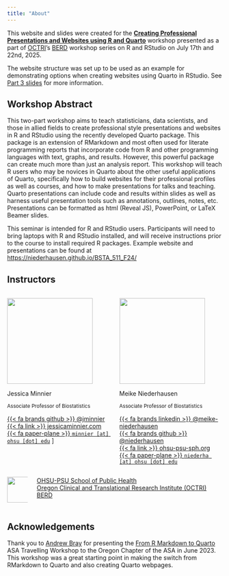 ```yaml
---
title: "About"
---
```



This website and slides were created for the  __[Creating Professional Presentations and Websites using R and Quarto](https://www.ohsu.edu/octri/octri-research-forum-creating-professional-presentations-and-websites-using-r-and-quatro){target="_blank"}__ workshop presented as a part of [OCTRI](https://www.ohsu.edu/octri/octri-research-forum-your-monthly-clinical-and-translational-research-event#accordion-384136-2){target="_blank"}'s [BERD](https://www.ohsu.edu/octri/biostatistics-epidemiology-and-research-design){target="_blank"} workshop series on R and RStudio on July 17th and 22nd, 2025.

The website structure was set up to be used as an example for demonstrating options when creating websites using Quarto in RStudio. See [Part 3 slides](slides/part3_webpages.qmd){target="_blank"} for more information.

## Workshop Abstract

This two-part workshop aims to teach statisticians, data scientists, and those in allied fields to create professional style presentations and websites in R and RStudio using the recently developed Quarto package. This package is an extension of RMarkdown and most often used for literate programming reports that incorporate code from R and other programming languages with text, graphs, and results. However, this powerful package can create much more than just an analysis report. This workshop will teach R users who may be novices in Quarto about the other useful applications of Quarto, specifically how to build websites for their professional profiles as well as courses, and how to make presentations for talks and teaching. Quarto presentations can include code and results within slides as well as harness useful presentation tools such as annotations, outlines, notes, etc. Presentations can be formatted as html (Reveal JS), PowerPoint, or LaTeX Beamer slides.

This seminar is intended for R and RStudio users. Participants will need to bring laptops with R and RStudio installed, and will receive instructions prior to the course to install required R packages.  Example website and presentations can be found at [https://niederhausen.github.io/BSTA_511_F24/](https://niederhausen.github.io/BSTA_511_F24/){target="_blank"}

## Instructors


::: columns

::: {.column width="50%"}
  <img class="circle" src="https://github.com/jminnier.png" height="200px"/> 
  
  Jessica Minnier
  
  <small>Associate Professor of Biostatistics</small>



  [{{< fa brands github >}} @jminnier](https://github.com/jminnier){target="_blank"}  
  [{{< fa link >}} jessicaminnier.com](https:/jessicaminnier.com){target="_blank"}  
  [{{< fa paper-plane >}} `minnier [at] ohsu [dot] edu`](mailto:minnier@ohsu.edu)
]
:::
::: {.column width="50%"}


  <img class="circle" src="/images/web/Niederhausen_Meike_bw.jpg" height="200px"/> 
  
  Meike Niederhausen
  
  <small>Associate Professor of Biostatistics</small>
  

 [{{< fa brands linkedin >}} @meike-niederhausen](https://www.linkedin.com/in/meike-niederhausen/){target="_blank"}<br>
  [{{< fa brands github >}} @niederhausen](https://github.com/niederhausen){target="_blank"} <br> 
  [{{< fa link >}} ohsu-psu-sph.org](https://ohsu-psu-sph.org/faculty-directory/name/meike-niederhausen/){target="_blank"}<br>
  [{{< fa paper-plane >}} `niederha [at] ohsu [dot] edu`](mailto:niederh@ohsu.edu)


:::
:::

::: columns

::: {.column width="10%"}

<img src="/images/ohsu_logo.jpg" width="60px"/>
:::

::: {.column width="90%"}

[OHSU-PSU School of Public Health](https://ohsu-psu-sph.org/){target="_blank"}  
[Oregon Clinical and Translational Research Institute (OCTRI) BERD](https://www.ohsu.edu/octri/biostatistics-epidemiology-and-research-design){target="_blank"} 

:::
:::


## Acknowledgements

Thank you to [Andrew Bray](https://andrewpbray.github.io/) for presenting the [From R Markdown to Quarto](https://andrew.quarto.pub/oregon-asa/) ASA Travelling Workshop to the Oregon Chapter of the ASA in June 2023. This workshop was a great starting point in making the switch from RMarkdown to Quarto and also creating Quarto webpages. 